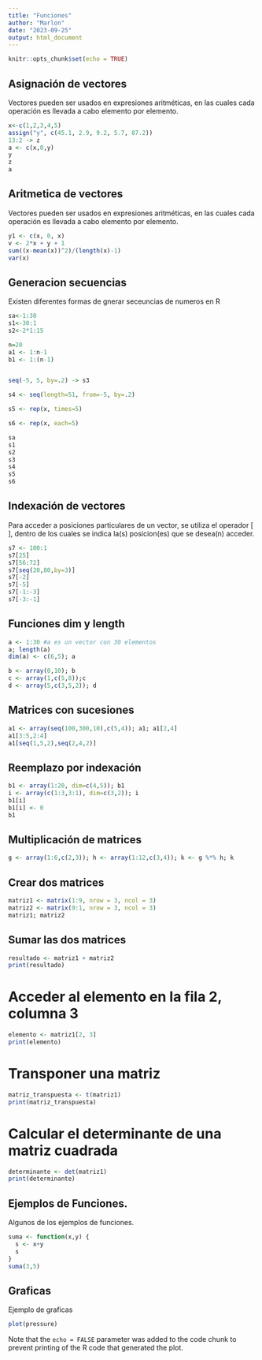 ```yaml
---
title: "Funciones"
author: "Marlon"
date: "2023-09-25"
output: html_document
---
```


```r
knitr::opts_chunk$set(echo = TRUE)
```
## Asignación de vectores

Vectores pueden ser usados en expresiones aritméticas, en las cuales cada operación es llevada a cabo elemento por elemento.

```r
x<-c(1,2,3,4,5)
assign("y", c(45.1, 2.9, 9.2, 5.7, 87.2))
13:2 -> z
a <- c(x,0,y)
y
z
a
```

## Aritmetica de vectores

Vectores pueden ser usados en expresiones aritméticas, en las cuales cada operación es llevada a cabo elemento por elemento.

```r
y1 <- c(x, 0, x)
v <- 2*x + y + 1
sum((x-mean(x))^2)/(length(x)-1)
var(x)

```
## Generacion secuencias
Existen diferentes formas de gnerar seceuncias de numeros en R

```r
sa<-1:30
s1<-30:1
s2<-2*1:15

n=20
a1 <- 1:n-1
b1 <- 1:(n-1)


seq(-5, 5, by=.2) -> s3

s4 <- seq(length=51, from=-5, by=.2)

s5 <- rep(x, times=5)

s6 <- rep(x, each=5)

```

```r
sa
s1
s2
s3
s4
s5
s6
```

## Indexación de vectores

Para acceder a posiciones particulares de un vector, se utiliza el operador [ ], dentro de los cuales se indica la(s) posicion(es) que se desea(n) acceder.

```r
s7 <- 100:1
s7[25]
s7[56:72]
s7[seq(20,80,by=3)]
s7[-2]
s7[-5]
s7[-1:-3]
s7[-3:-1]
```

## Funciones dim y length

```r
a <- 1:30 #a es un vector con 30 elementos
a; length(a)
dim(a) <- c(6,5); a

b <- array(0,10); b
c <- array(1,c(5,8));c
d <- array(5,c(3,5,2)); d
```

## Matrices con sucesiones

```r
a1 <- array(seq(100,300,10),c(5,4)); a1; a1[2,4]
a1[3:5,2:4]
a1[seq(1,5,2),seq(2,4,2)]
```

## Reemplazo por indexación

```r
b1 <- array(1:20, dim=c(4,5)); b1
i <- array(c(1:3,3:1), dim=c(3,2)); i
b1[i]
b1[i] <- 0
b1
```
## Multiplicación de matrices
```r
g <- array(1:6,c(2,3)); h <- array(1:12,c(3,4)); k <- g %*% h; k
```

## Crear dos matrices

```r
matriz1 <- matrix(1:9, nrow = 3, ncol = 3)
matriz2 <- matrix(9:1, nrow = 3, ncol = 3)
matriz1; matriz2
```

## Sumar las dos matrices

```r
resultado <- matriz1 + matriz2
print(resultado)
```

# Acceder al elemento en la fila 2, columna 3

```r
elemento <- matriz1[2, 3]
print(elemento)
```

# Transponer una matriz

```r
matriz_transpuesta <- t(matriz1)
print(matriz_transpuesta)
```

# Calcular el determinante de una matriz cuadrada

```r
determinante <- det(matriz1)
print(determinante)
```

## Ejemplos de Funciones.

Algunos de los ejemplos de funciones. 

```r
suma <- function(x,y) {
  s <- x+y
  s
}
suma(3,5)
```

## Graficas

Ejemplo de graficas

```r
plot(pressure)
```

Note that the `echo = FALSE` parameter was added to the code chunk to prevent printing of the R code that generated the plot.
